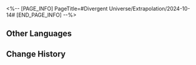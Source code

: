 <%-- [PAGE_INFO]
PageTitle=#Divergent Universe/Extrapolation/2024-10-14#
[END_PAGE_INFO] --%>
{{Event
|name              = Cyclical Extrapolation: Big Spender
|image             = Event Cyclical Extrapolation Big Spender.png
|type              = Cyclical Extrapolation
|time_known        = yes
|time_start        = 2024-10-14 04:00:00
|time_end          = 2024-10-21 03:59:59
}}

{{Cyclical Extrapolation
|curios     = Do as the Locals Do; Tangible Luck
|equations  = 
|trailblaze = 
|rewards    = Relic Remains*30; Lost Crystal*3
|boss_1_1   = Automaton Direwolf; Searing Prowler; Aurumaton Spectral Envoy; "Past Confined and Caged"; Memory Zone Meme "Shell of Faded Rage"
|boss_1_2   = Disciples of Sanctus Medicus: Shape Shifter (Bug); The Ascended (Bug); Abundance Sprite: Malefic Ape (Bug); Senior Staff: Team Leader (Bug); Aurumaton Spectral Envoy (Bug); Dreamjolt Troupe's Beyond Overcooked (Bug); Dreamjolt Troupe's Sweet Gorilla (Bug); "Past Confined and Caged" (Bug); "Tomorrow in Harmonious Chords" (Bug); "Present Inebriated in Revelry" (Bug)
|boss_2_1   = Automaton Direwolf (Bug); Searing Prowler (Bug); Frigid Prowler (Bug); Aurumaton Spectral Envoy (Bug); "Past Confined and Caged" (Bug)
|boss_2_2   = Svarog (Complete); Stellaron Hunter: Kafka (Complete); Abundant Ebon Deer (Complete); Cloud Knight Lieutenant: Yanqing (Complete); Memory Zone Meme "Something Unto Death" (Complete)
|boss_3     = Stellaron Hunter: Sam (Complete)
|rules      = Obtain this week's Preset Constructs upon entering the first plane
}}

==Other Languages==
{{Other Languages
|en   = Cyclical Extrapolation: Big Spender
|zhs  = 周期演算：豪掷千金
|zht  = 週期演算：豪擲千金
|ja   = 周期演算：一擲千金
|ko   = 주기 연산: 일척천금
|es   = Cálculo periódico: Consumidor extremo
|fr   = Calcul cyclique&nbsp;: Dépenses démentielles
|ru   = Цикличное вычисление: Транжира
|th   = การคำนวณแบบรอบ: ทุ่มเงินมหาศาล
|vi   = Ngoại Suy Chu Kỳ: Tiêu Tiền Như Nước
|de   = Zyklische Berechnung: Großzügige Ausgaben
|id   = Kalkulasi Siklus: Pemborosan
|pt   = Extrapolação Cíclica: Gastão
}}

==Change History==
{{Change History|2.5}}